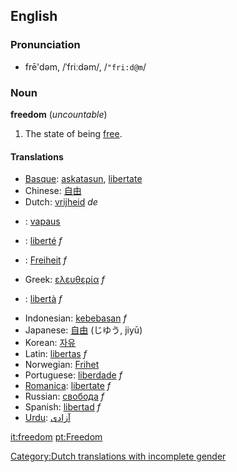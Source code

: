== English ==
<!-- this seems to be for "free"
=== Etymology ===
From Old-English [[freo]], from Proto-Germanic *''frijaz'', which derives from Proto Indo-European *''prijos-'' ''dear, beloved''.
-->

===Pronunciation===
*frē'dəm, /ˈfriːdəm/, /<tt>"fri:d@m</tt>/

=== Noun ===
'''freedom''' (''uncountable'')

# The state of being [[free]].

==== Translations ====
*[[Basque]]: [[askatasun]], [[libertate]]
*Chinese: [[自由]]
*Dutch: [[vrijheid]] ''de'' [[Category:Dutch translations with incomplete gender]]
*{{fi}}: [[vapaus]]
*{{fr}}: [[liberté]] ''f''
*{{de}}: [[Freiheit]] ''f''
*Greek: [[ελευθερία]] ''f''
*{{it}}: [[libertà]] ''f''
*Indonesian: [[kebebasan]] ''f''
*Japanese: [[自由]] (じゆう, jiyū)
*Korean: [[자유]]
*Latin: [[libertas]] ''f''
*Norwegian: [[Frihet]]
*Portuguese: [[liberdade]] ''f''
*[[Romanica]]: [[libertate]] ''f''
*Russian: [[свобода]] ''f''
*Spanish: [[libertad]] ''f''
*[[Urdu]]: [[ازادى|آزادى]]

[[it:freedom]]
[[pt:Freedom]]